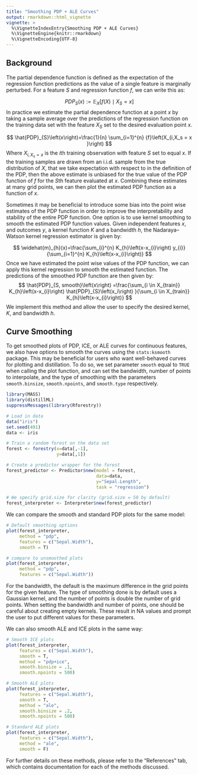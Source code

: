 ```yaml
---
title: "Smoothing PDP + ALE Curves"
output: rmarkdown::html_vignette
vignette: >
  %\VignetteIndexEntry{Smoothing PDP + ALE Curves}
  %\VignetteEngine{knitr::rmarkdown}
  %\VignetteEncoding{UTF-8}
---
```


## Background

The partial dependence function is defined as the expectation of the regression 
function predictions as the value of a single feature is marginally perturbed.
For a feature $S$ and regression function $f$, we can write this as:

$$
PDP_S(x) := \mathbb{E}_{X}\left[f(X) \mid X_S = x\right]
$$
In practice we estimate the partial dependence function at a point $x$ by taking a sample average over the predictions of 
the regression function on the training data set with the feature $X_S$ set to the desired evaluation point $x$.

$$
\hat{PDP}_{S}\left(x\right)=\frac{1}{n} \sum_{i=1}^{n} {f}\left(X_{i,X_s = x }\right)
$$
Where $X_{i,X_s = x }$ is the $i$th training observation with feature $S$ set to equal $x$.
If the training samples are drawn from an i.i.d. sample from the true distribution of $X$, that we take expectation
with respect to in the definition of the PDP, then the above estimate is unbiased for the true value of the PDP function 
of $f$ for the $S$th feature evaluated at $x$. 
Combining these estimates at many grid points, we can then plot the estimated PDP function as a function of $x$.

Sometimes it may be beneficial to introduce some bias into the point wise estimates of the PDP function
in order to improve the interpretability and stability of the entire PDP function.
One option is to use kernel smoothing to smooth the estimated PDP function values.
Given independent features $x$, and outcomes $y$, a kernel function $K$ and a bandwidth $h$, the Nadaraya–Watson kernel regression estimator is given by:

$$
\widehat{m}_{h}(x)=\frac{\sum_{i}^{n} K_{h}\left(x-x_{i}\right) y_{i}}{\sum_{i=1}^{n} K_{h}\left(x-x_{i}\right)}
$$
Once we have estimated the point wise values of the PDP function, we can apply this kernel regression 
to smooth the estimated function.
The predictions of the smoothed PDP function are then given by:
$$
\hat{PDP}_{S, smooth}\left(x\right) =\frac{\sum_{i \in X_{train}} K_{h}\left(x-x_{i}\right) \hat{PDP}_{S}\left(x_i\right) }{\sum_{i \in X_{train}} K_{h}\left(x-x_{i}\right)}
$$
We implement this method and allow the user to specify the desired kernel, $K$, and bandwidth $h$.

## Curve Smoothing

To get smoothed plots of PDP, ICE, or ALE curves for continuous features, we also 
have options to smooth the curves using the `stats:ksmooth` package. This may be 
beneficial for users who want well-behaved curves for plotting and distillation. To 
do so, we set parameter `smooth` equal to `TRUE` when calling the plot function, and 
can set the bandwidth, number of points to interpolate, and the type of smoothing with 
the parameters `smooth.binsize`, `smooth.npoints`, and `smooth.type` respectively. 

```r
library(MASS)
library(distillML)
suppressMessages(library(Rforestry))

# Load in data 
data("iris")
set.seed(491)
data <- iris

# Train a random forest on the data set
forest <- forestry(x=data[,-1],
                   y=data[,1])

# Create a predictor wrapper for the forest
forest_predictor <- Predictor$new(model = forest,
                                  data=data,
                                  y="Sepal.Length",
                                  task = "regression")

# We specify grid.size for clarity (grid.size = 50 by default)
forest_interpreter <- Interpreter$new(forest_predictor)
```

We can compare the smooth and standard PDP plots for the same model:

```r
# Default smoothing options
plot(forest_interpreter,
     method = "pdp",
     features = c("Sepal.Width"),
     smooth = T)

# compare to unsmoothed plots
plot(forest_interpreter, 
     method = "pdp",
     features = c("Sepal.Width"))


```

For the bandwidth, the default is the maximum difference in the grid points for 
the given feature. The type of smoothing done is by default uses a Gaussian kernel, and 
the number of points is double the number of grid points. When setting the 
bandwidth and number of points, one should be careful about creating empty 
kernels. These result in NA values and prompt the user to put different values 
for these parameters.

We can also smooth ALE and ICE plots in the same way:

```r
# Smooth ICE plots
plot(forest_interpreter,
     features = c("Sepal.Width"),
     smooth = T,
     method = "pdp+ice",
     smooth.binsize = .1,
     smooth.npoints = 500)

```

```r
# Smooth ALE plots
plot(forest_interpreter,
     features = c("Sepal.Width"),
     smooth = T,
     method = "ale",
     smooth.binsize = .2,
     smooth.npoints = 500)

# Standard ALE plots
plot(forest_interpreter,
     features = c("Sepal.Width"),
     method = "ale",
     smooth = F)

```

For further details on these methods, please refer to the "References" tab, which 
contains documentation for each of the methods discussed.


